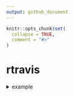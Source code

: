 ```yaml
---
output: github_document
---
```


<!-- README.md is generated from README.Rmd. Please edit that file -->

```r
knitr::opts_chunk$set(
  collapse = TRUE,
  comment = "#>"
)
```

# rtravis

<details>

<summary>example</summary>

Tests and Coverage

05 September, 2018 19:23:06

This output is created by
[covrpage](https://github.com/yonicd/covrpage).

## Coverage

Coverage summary is created using the
[covr](https://github.com/r-lib/covr) package.

| Object                                             | Coverage (%) |
| :------------------------------------------------- | :----------: |
| covrpage                                           |    21.59     |
| [R/badge.R](../R/badge.R)                          |     0.00     |
| [R/coverage\_skip.R](../R/coverage_skip.R)         |     0.00     |
| [R/covrpage\_snapshot.R](../R/covrpage_snapshot.R) |     0.00     |
| [R/covrpage.R](../R/covrpage.R)                    |     0.00     |
| [R/map\_testthat.R](../R/map_testthat.R)           |     0.00     |
| [R/tencrypt.R](../R/tencrypt.R)                    |     0.00     |
| [R/vignette.R](../R/vignette.R)                    |     0.00     |
| [R/use\_covrpage.R](../R/use_covrpage.R)           |    63.64     |
| [R/covrpage\_checks.R](../R/covrpage_checks.R)     |    64.29     |
| [R/testthat\_summary.R](../R/testthat_summary.R)   |    69.35     |
| [R/create\_chunks.R](../R/create_chunks.R)         |    96.00     |

<br>

## Unit Tests

Unit Test summary is created using the
[testthat](https://github.com/r-lib/testthat)
package.

|                     | file                                               | n |  time | error | failed | skipped | warning |
| ------------------- | :------------------------------------------------- | -: | ----: | ----: | -----: | ------: | ------: |
| test-check\_utils.R | [test-check\_utils.R](testthat/test-check_utils.R) | 5 | 0.067 |     0 |      0 |       0 |       0 |
| test-covrfuns.R     | [test-covrfuns.R](testthat/test-covrfuns.R)        | 6 | 0.074 |     0 |      0 |       0 |       0 |

<details closed>

<summary> Show Detailed Test Results
</summary>

| file                                                   | context                    | test                           | status | n |  time |
| :----------------------------------------------------- | :------------------------- | :----------------------------- | :----- | -: | ----: |
| [test-check\_utils.R](testthat/test-check_utils.R#L4)  | check for tests            | tests are detected             | PASS   | 1 | 0.014 |
| [test-check\_utils.R](testthat/test-check_utils.R#L12) | check for packages         | packages are detected          | PASS   | 3 | 0.023 |
| [test-check\_utils.R](testthat/test-check_utils.R#L22) | use covrpage               | test use\_covrpage             | PASS   | 1 | 0.030 |
| [test-covrfuns.R](testthat/test-covrfuns.R#L5)         | check summary covr         | covr\_summary: standard input  | PASS   | 1 | 0.039 |
| [test-covrfuns.R](testthat/test-covrfuns.R#L9_L11)     | check summary covr         | covr\_summary: empty input     | PASS   | 1 | 0.001 |
| [test-covrfuns.R](testthat/test-covrfuns.R#L19)        | check summary output types | with data: short               | PASS   | 1 | 0.017 |
| [test-covrfuns.R](testthat/test-covrfuns.R#L23)        | check summary output types | with data: long                | PASS   | 1 | 0.016 |
| [test-covrfuns.R](testthat/test-covrfuns.R#L27)        | check summary output types | with data: no data             | PASS   | 1 | 0.000 |
| [test-covrfuns.R](testthat/test-covrfuns.R#L35)        | check covr to df           | covr object to df: empty input | PASS   | 1 | 0.001 |

</details>

<details>

<summary> Session Info </summary>

| Field    | Value                               |
| :------- | :---------------------------------- |
| Version  | R version 3.5.1 (2018-07-02)        |
| Platform | x86\_64-apple-darwin15.6.0 (64-bit) |
| Running  | macOS High Sierra 10.13.5           |
| Language | en\_US                              |
| Timezone | America/New\_York                   |

| Package  | Version |
| :------- | :------ |
| testthat | 2.0.0   |
| covr     | 3.1.0   |
| covrpage | 0.0.54  |

</details>

<!--- Final Status : pass --->

</details>
